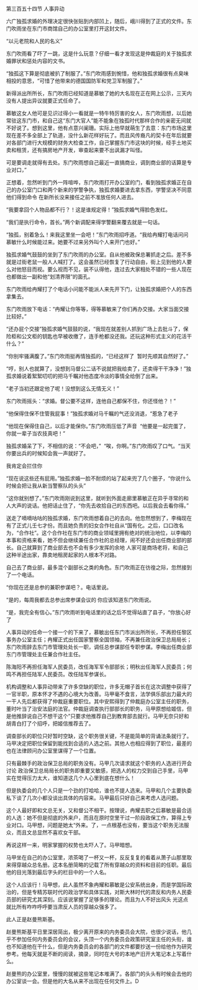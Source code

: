 

第三百五十四节 人事异动

六广独孤求婚的外理决定很快张贴到内部凹上，随后，峨川得到了正式的文件。东门吹雨坐在东门市商馆自己的办公室里打开这封文件。

“以元老院和人民的名义”

东门吹雨看了吓了一跳，这是什么玩意？仔细一看才发现这是仲裁庭的关于独孤求婚罪状和惩处内容的文书。

“独孤这下算是彻底被扒了制服了。”东门吹雨感到惋惜，他和独孤求婚很有点臭味相投的意思，“可惜了他带来的德国国防军和党卫军制服了。”

新得派出所所长，东门吹雨已经知道是慕敏了她的大名现在正在网上公示，三天内没有人提出异议就要正式任命了。

慕敏这女人他可是见识过得小一看就是一特牛特厉害的女人，东门吹雨想，以后她常驻这东门市，和自己这“东门大官人”能不能象在独孤时代那样合作的亲密无间就不好说了。想到这里，他有点意兴阑珊。实际上他早就萌生了去意：东门市场这里现在差不多全部上了轨道，没什么新花样好玩了。而且风传裔凡的契卡在年后就要对各部门进行大规模的财务大检查工作，自己掌握东门市这块的时候，经手土地买卖和租赁，还有搞房地产开发，审查起来要不出讽漏才叫怪。

可是要调走就得有去处。东门吹雨想自己最近一直搞商业，调到商业部的话算是专业对口，”

正想着，忽然听到门外一阵喧哗，东门吹雨打开办公室的门，看到独孤求婚正在自己的办公室门口和两个新来的学警争执，独孤求婚要进去拿东西，学警坚决不同意 他们得到命令 在新所长没来接任之前不准放任何人进去。

“我要拿回个人物品都不行？！这是谁规定得！”独孤求婚气得脸色发红。

“我们是执行命令，首长。”两个新调配来得学警翻来覆去就是一句话。

“独孤，别着急么！来我这里坐一会吧！”东门吹雨招呼道。“我给冉耀打电话问问慕敏什么时候能过来。她要不过来另外叫个人来开门也好。”

独孤求婚气鼓鼓的坐到了东门吹雨的办公室。自从他被政保总署抓走之后。差不多就是过街老鼠一般人人喊打了。这会虽然已经恢复了行动自由，街上见到他的人要么对他怒目而视。要么视而不见，装不认得他，连过去大家相处不错的一些人现在也都做出一副和他“划清界限”的面孔。

东门吹雨给冉耀打了个电话小问能不能派人来先开下门，让独孤求婚把个人的东西拿集去。

东门吹雨放下电话：“冉耀让你等等，得等慕敏来了你们再办交接。大家当面交接比较好。”

“还办屁个交接”独孤求婚气鼓鼓的说，“我现在就差别人抓到广场上去批斗了，保险柜和公文柜的钥匙也早被收缴了，连手枪都没还我。还玩这种形式主义的花活干什么？”

“你别牢骚满腹了。”东门吹雨挺再情独孤的，“已经这样了  暂时先顺其自然好了。”

“哼，别人也就算了，没想到马督公二话不说就把我给卖了，还卖得干干净净！”独孤求婚说着絮絮叨叨的把马千瞩对他态度冷淡的事情全给倒了出来。

“老子当初还跟定他了呢！没想到这么无情无义！”

东门吹雨摇头：“求婚。督公要不这样，连他自己都保不住，你还怪他？！”

“他保得住保不住管我屁事！”独孤求婚对马千瞩的气还没消退，“惹急了老子

“他现在保得住自己，以后才能保你。”东门吹雨压低了声音  “他要是一起完蛋了，你就一辈子当农技真吧！”

独孤求婚呆了下，不相信的说：“不会吧，”  “唉，你啊。”东门吹雨叹了口气。“当天你要出兵的时候知会我一声就好了。

我肯定会拦住你

“现在说这些还有屁用。”独孤求婚一脸不耐烦的站了起来兜了几个圈子，“你说什么时候会把让我从新当警察队的头头”

“这你就别想了。”东门吹雨刚说到这里，就听到外面走廊里慕敏正在异乎寻常的和人大声的说话。他把话止住了，“你先去收拾自己的东西吧。以后我会去看你得。”

送走了嘀嘀咕咕的独孤求婚，东门吹雨想着自己的去向。他忽然想到了，李梅现在有了正式儿壬七才份。而且她负责的妇女合作社自从“国有化。之后，口口改名为，“合作社”。这个合作社在东门市的商业领域里拥有绝对的统治地位，以李梅的本事和资格来看，她不但会继续兼任合作社的总经理，闹不好还会出任商业部的部长。自己就算到了商业部去也不会有多少发挥的余地 人家可是商场老将，和自己这种半途出家，靠卖地租房起家的人根本不对路。

自己去了商业部，最多混个副部长之类的角色。东门吹雨正在彷徨之际，忽然接到了一个电话。

“你现在还是总参的兼职参谋吧？。电话里说。

“是的，每周我都去总参出席参谋会议的 你应该知道东门吹雨说。

“是，我完全有信心。”东门吹雨听到电话里的话之后不觉得站直了县子，“你放心好了

人事异动的任命一个接一个的下来了，慕敏出任东门市派出所所长，不再担任黎区事务办公室主任；冉耀正式出任国家警察全国领袖，不再兼任政治保卫总局局长；东门吹雨辞去东门市管理处处长一职，调任总参谋部任专职参谋。李梅出任商业部东门市管理处主任兼合作社主任。

陈海阳不再担任海军人民委员，改任海军军令部部长；明秋出任海军人民委员；何鸣不再担任陆军人民委员。改任陆军参谋长。

机构调整和人事异动带来了许多空缺的职位，许多无帽子首长在这次调整中获得了一官半职，原本怀才不遇的心境大为改善。马甲毫不食言，法学俱乐部出力最大的一干人先后都获得了仲裁庭重要职位。其中安熙得到了仲裁庭办公室主任的职务，董时叶当了治安法庭的法官。仲裁庭调查执行部部长的职务，马甲原想给姬信，但是他推辞说自己不想干这个”只要求他推荐自己到教育部去就行。马甲无奈只好和胡青白打了个招呼，把姬信推荐去了。

调查部长的职位只好暂时空缺，这个职务很关键，不是能简单的背诵法条就行了。马甲决定把职位保留到能找到合适的人选之前。其他人也相应得到了职位，最差的也在法律顾问办公室里谋得了一个位置。

只有最棘手的政治保卫总局的职务没有。马甲几次请求就这个职务的人选进行开会讨论 政治保卫总局局长的职务即重要又敏感，把选人的权力交到自己手里，马甲实在觉得压力太大，谁知道这几个人心里到底在想什么！

但是执委会的几个人只是一个劲的打哈哈，谁也不提人选来。马甲和几个主要执委私下谈了几次小都没谈出具体的内容来。马甲最后只好自己来考虑人选问题。

这个人最好即和文总无关，又和督公不相干。按理说，冉耀去职之后慕敏是最合适的人选：她不但是彻底的外来户，而且在原时空里干过一阶段政保工作，算得上专业对口。马甲想，问题是她太“外来。了，一点根基也没有，要当这个职务无法服众，而且文总显然不喜欢女干部。

再说这样一来，明家掌握的权势也太吓人了。马甲暗想。

马甲坐在自己的办公室里，浓茶喝了一杯又一杯，反反复复的看着从萧子山那里取来得穿越众总名册。这本名册简略的记载了所有穿越众的资料和目前的任职。最后他的目光落到最后字头的栏目中的一个人名。

这个人应该行！马甲想，此人虽然不象冉耀和慕敏是公安系统出身，而是学国际政治的，但是专精苏联时代的政治学和具体实践，对斯大林时代的肃反和内务人民委员部的研究尤其深刻。应该说掌握了足够多的理论。而且为人不好出风头 光这点就比所有咋咋呼呼要当肃反人员的穿越众强多了。

此人正是赵曼熊斯基。

赵曼熊斯基平日里深居简出，极少离开原来的内务委员会大院，也很少说话，他几乎不参加任何内务委员会的会议，头顶一个内务委员会政策研究室主任的头衔，谁也不知道他在干什么，但是内务委员会的各部门的文件都要抄送一份给他作为研究参考。他每天就是不断的阅读，摘录，同时在大号的本地产旧开大笔记本上写着什么。

赵曼熊的办公室里，慢慢的就被这些笔记本堆满了。各部门的头头有时候会去他的办公室谈一会。但是他的大名从来不出现在任何文件上。D

